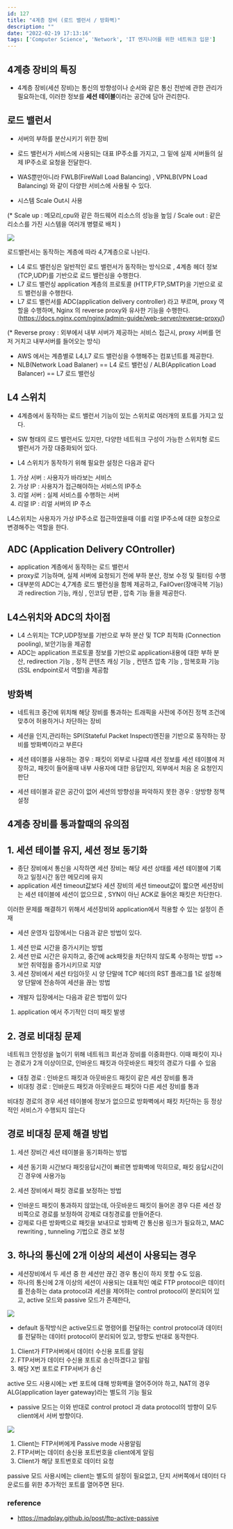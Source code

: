 ```yaml
---
id: 127
title: "4계층 장비 (로드 밸런서 / 방화벽)"
description: ""
date: "2022-02-19 17:13:16"
tags: ['Computer Science', 'Network', 'IT 엔지니어를 위한 네트워크 입문']
---
```

## 4계층 장비의 특징 

- 4계층 장비(세션 장비)는 통신의 방향성이나 순서와 같은 통신 전반에 관한 관리가 필요하는데, 이러한 정보를 <strong>세션 테이블</strong>이라는 공간에 담아 관리한다.   

## 로드 밸런서 

- 서버의 부하를 분산시키기 위한 장비 

- 로드 밸런서가 서비스에 사용되는 대표 IP주소를 가지고, 그 밑에 실제 서버들의 실제 IP주소로 요청을 전달한다. 
- WAS뿐만아니라 FWLB(FireWall Load Balancing) , VPNLB(VPN Load Balancing) 와 같이 다양한 서비스에 사용될 수 있다. 

- 시스템 Scale Out시 사용 

(* Scale up : 메모리,cpu와 같은 하드웨어 리소스의 성능을 높임 / Scale out : 같은 리소스를 가진 시스템을 여러개 병렬로 배치 )

<div style="width:600px; margin:0 auto;">

![](/images/network-ch06-01.jpg)

</div>

로드밸런서는 동작하는 계층에 따라 4,7계층으로 나뉜다.

- L4 로드 밸런싱은 일반적인 로드 밸런서가 동작하는 방식으로 , 4계층 헤더 정보(TCP,UDP)를 기반으로 로드 밸런싱을 수행한다.
- L7 로드 밸런싱 application 계층의 프로토콜 (HTTP,FTP,SMTP)을 기반으로 로드 밸런싱을 수행한다. 
- L7 로드 밸런서를 ADC(application delivery controller) 라고 부르며, proxy 역할을 수행하며,  Nginx 의 reverse proxy와 유사한 기능을 수행한다.  (https://docs.nginx.com/nginx/admin-guide/web-server/reverse-proxy/)

(* Reverse proxy : 외부에서 내부 서버가 제공하는 서비스 접근시, proxy 서버를 먼저 거치고 내부서버를 들어오는 방식)

- AWS 에서는 계층별로 L4,L7 로드 밸런싱을 수행해주는 컴포넌트를 제공한다.
- NLB(Network Load Balaner) == L4 로드 밸런싱 / ALB(Application Load Balancer) == L7 로드 밸런싱 


## L4 스위치 

- 4계층에서 동작하는 로드 밸런서 기능이 있는 스위치로 여러개의 포트를 가지고 있다.
- SW 형태의 로드 밸런서도 있지만, 다양한 네트워크 구성이 가능한 스위치형 로드 밸런서가 가장 대중화되어 있다. 

- L4 스위치가 동작하기 위해 필요한 설정은 다음과 같다

1. 가상 서버 : 사용자가 바라보는 서비스
2. 가상 IP  : 사용자가 접근해야하는 서비스의 IP주소
3. 리얼 서버 : 실제 서비스를 수행하는 서버
4. 리얼 IP : 리얼 서버의 IP 주소 

L4스위치는 사용자가 가상 IP주소로 접근하였을때 이를 리얼 IP주소에 대한 요청으로 변경해주는 역할을 한다. 




## ADC (Application Delivery COntroller)

- application 계층에서 동작하는 로드 밸런서
- proxy로 기능하며, 실제 서버에 요청되기 전에 부하 분산, 정보 수정 및 필터링 수행 
- 대부분의 ADC는 4,7계층 로드 밸런싱을 함께 제공하고, FailOver(장애극복 기능)과 redirection 기능, 캐싱 , 인코딩 변환 , 압축 기능 들을 제공한다. 

## L4스위치와 ADC의 차이점 

- L4 스위치는 TCP,UDP정보를 기반으로 부하 분산 및 TCP 최적화 (Connection pooling), 보안기능을 제공함 
- ADC는 application 프로토콜 정보를 기반으로 application내용에 대한 부하 분산, redirection 기능 , 정적 콘텐츠 캐싱 기능 , 컨텐츠 압축 기능 , 암복호화 기능(SSL endpoint로서 역할)을 제공함 

## 방화벽 

- 네트워크 중간에 위치해 해당 장비를 통과하는 트래픽을 사전에 주어진 정책 조건에 맞추어 허용하거나 차단하는 장비 
- 세션을 인지,관리하는 SPI(Stateful Packet Inspect)엔진을 기반으로 동작하는 장비를 방화벽이라고 부른다 
  
  
- 세션 테이블을 사용하는 경우  : 패킷이 외부로 나갈떄 세션 정보를 세션 테이블에 저장하고, 패킷이 들어올때 내부 사용자에 대한 응답인지, 외부에서 처음 온 요청인지 판단 

- 세션 테이블과 같은 공간이 없어 세션의 방향성을 파악하지 못한 경우 : 양방향 정책 설정 


## 4계층 장비를 통과할때의 유의점 

## 1. 세션 테이블 유지, 세션 정보 동기화 

- 종단 장비에서 통신을 시작하면 세션 장비는 해당 세션 상태를 세션 테이블에 기록하고 일정시간 동안 메모리에 유지
- application 세션 timeout값보다 세션 장비의 세션 timeout값이 짧으면 세션장비는 세션 테이블에 세션이 없으므로 , SYN이 아닌 ACK로 들어온 패킷은 차단한다.

이러한 문제를 해결하기 위해서 세션장비와 application에서 적용할 수 있는 설정이 존재 

- 세션 운영자 입장에서는 다음과 같은 방법이 있다.

1. 세션 만료 시간을 증가시키는 방법
2. 세션 만료 시간은 유지하고, 중간에 ack패킷을 차단하지 않도록 수정하는 방법 => 보안 취약점을 증가시키므로 지양 
3. 세션 장비에서 세션 타임아웃 시 양 단말에 TCP 헤더의 RST 플래그를 1로 설정해 양 단말에 전송하여 세션을 끊는 방법 

- 개발자 입장에서는 다음과 같은 방법이 있다

1. application 에서 주기적인 더미 패킷 발생 


## 2. 경로 비대칭 문제

네트워크 안정성을 높이기 위해 네트워크 회선과 장비를 이중화한다. 이때 패킷이 지나는 경로가 2개 이상이므로, 인바운드 패킷과 아웃바운드 패킷의 경로가 다를 수 있음
- 대칭 경로 : 인바운드 패킷과 아웃바운드 패킷이 같은 세션 장비를 통과
- 비대칭 경로 : 인바운드 패킷과 아웃바운드 패킷아 다른 세션 장비를 통과

비대칭 경로의 경우 세션 테이블에 정보가 없으므로 방화벽에서 패킷 차단하는 등 정상적인 서비스가 수행되지 않는다

## 경로 비대칭 문제 해결 방법 

1. 세션 장비간 세션 테이블을 동기화하는 방법 

- 세션 동기화 시간보다 패킷응답시간이 빠르면 방화벽에 막히므로, 패킷 응답시간이 긴 경우에 사용가능 

2. 세션 장비에서 패킷 경로를 보정하는 방법

- 인바운드 패킷이 통과하지 않았는데, 아웃바운드 패킷이 들어온 경우 다른 세션 장비쪽으로 경로를 보정하여 강제로 대칭경로를 만들어준다. 
- 강제로 다른 방화벽으로 패킷을 보내므로 방화벽 간 통신용 링크가 필요하고, MAC rewriting , tunneling 기법으로 경로 보정 

## 3. 하나의 통신에 2개 이상의 세션이 사용되는 경우  

- 세션장비에서 두 세션 중 한 세션만 끊긴 경우 통신이 하지 못할 수도 있음. 
- 하나의 통신에 2개 이상의 세션이 사용되는 대표적인 예로 FTP protocol은 데이터를 전송하는 data protocol과 세션을 제어하는 control protocol이 분리되어 있고, active 모드와 passive 모드가 존재한다,

<div style="width:600px; height=400px; margin:0 auto;">

![](/images/network-ch06-02.jpg)

</div>

- default 동작방식은 active모드로 명령어를 전달하는 control protocol과 데이터를 전달하는 데이터 protocol이 분리되어 있고, 방향도 반대로 동작한다. 

1. Client가 FTP서버에서 데이터 수신용 포트를 알림
2. FTP서버가 데이터 수신용 포트로 송신하겠다고 알림
3. 해당 X번 포트로 FTP서버가 송신 

active 모드 사용시에는 x번 포트에 대해 방화벽을 열어주어야 하고, NAT의 경우 ALG(application layer gateway)라는 별도의 기능 필요

- passive 모드는 이와 반대로 control protocl 과 data protocol의 방향이 모두 client에서 서버 방향이다. 

<div style="width:600px; height=400px; margin:0 auto;">

![](/images/network-ch06-03.jpg)

</div>

1. Client는 FTP서버에게 Passive mode 사용알림
2. FTP서버는 데이터 송신용 포트번호을 client에게 알림
3. Client가 해당 포트번호로 데이터 요청 

passive 모드 사용시에는 client는 별도의 설정이 필요없고, 단지 서버쪽에서 데이터 다운로드를 위한 추가적인 포트를 열어주면 된다. 


### reference

- https://madplay.github.io/post/ftp-active-passive
